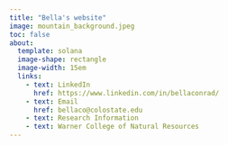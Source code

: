 ```yaml
---
title: "Bella's website"
image: mountain_background.jpeg
toc: false
about:
  template: solana
  image-shape: rectangle
  image-width: 15em
  links: 
    - text: LinkedIn
      href: https://www.linkedin.com/in/bellaconrad/
    - text: Email
      href: bellaco@colostate.edu
    - text: Research Information
    - text: Warner College of Natural Resources
---
```

